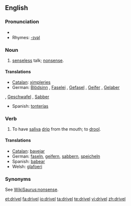 ==English==

===Pronunciation===
* {{audio|en-us-drivel.ogg|Audio (US)}}
* Rhymes: [[Rhymes:English:-ɪvəl|-ɪvəl]]

===Noun===
{{en-noun|-}}

# [[senseless]] talk; [[nonsense]].

====Translations====
{{rfc-tsort|unknown line format:  n ,  Geschwafel   n ,  Sabber   m }}
{{trans-top|senseless talk}}
* [[Catalan]]: [[ximpleries]] {{f|p}}
* German: [[Blödsinn]] {{m}}, [[Faselei]] {{f}}, [[Gefasel]] {{n}}, [[Geifer]] {{m}}, [[Gelaber]]
{{trans-mid}}
{{n}}, [[Geschwafel]] {{n}}, [[Sabber]] {{m}}
* Spanish: [[tonterías]] {{f|p}}
{{trans-bottom}}

===Verb===
{{en-verb}}

# To have [[saliva]] [[drip]] from the mouth; to [[drool]].

====Translations====
* [[Catalan]]: [[bavejar]]
* German: [[faseln]], [[geifern]], [[sabbern]], [[speicheln]]
* Spanish: [[babear]]
* Welsh: [[glafoeri]]

===Synonyms===
See [[WikiSaurus:nonsense]].

[[et:drivel]]
[[fa:drivel]]
[[io:drivel]]
[[ta:drivel]]
[[te:drivel]]
[[vi:drivel]]
[[zh:drivel]]